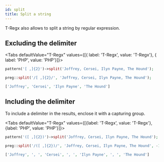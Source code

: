 ```yaml
---
id: split
title: Split a string
---
```


T-Regx also allows to split a string by regular expression. 

## Excluding the delimiter


<Tabs defaultValue="T-Regx" values={[{ label: 'T-Regx', value: 'T-Regx'}, { label: 'PHP', value: 'PHP'}]}>
<TabItem value="T-Regx">

```php
pattern('[ ,]{2}')->split('Joffrey, Cersei, Ilyn Payne, The Hound');
```

</TabItem>
<TabItem value="PHP">

```php
preg::split('/[ ,]{2}/', 'Joffrey, Cersei, Ilyn Payne, The Hound');
```

</TabItem>
</Tabs>

<!--Result-Value-->

```php
['Joffrey', 'Cersei', 'Ilyn Payne', 'The Hound']
```

## Including the delimiter

To include a delimiter in the results, enclose it with a capturing group.

<Tabs defaultValue="T-Regx" values={[{label: 'T-Regx', value: 'T-Regx'}, {label: 'PHP', value: 'PHP'}]}>
<TabItem value="T-Regx">

```php
pattern('([ ,]{2})')->split('Joffrey, Cersei, Ilyn Payne, The Hound');
```

</TabItem>
<TabItem value="PHP">

```php
preg::split('/([ ,]{2})/', 'Joffrey, Cersei, Ilyn Payne, The Hound', -1, PREG_SPLIT_DELIM_CAPTURE);
```

</TabItem>
</Tabs>

<!--Result-Value-->

```php
['Joffrey', ', ', 'Cersei', ', ', 'Ilyn Payne', ', ', 'The Hound']
```

